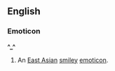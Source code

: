 ==English==

===Emoticon===
{{rfc-header|Emoticon}}
'''^_^'''
# An [[East Asian]] [[smiley]] [[emoticon]].
